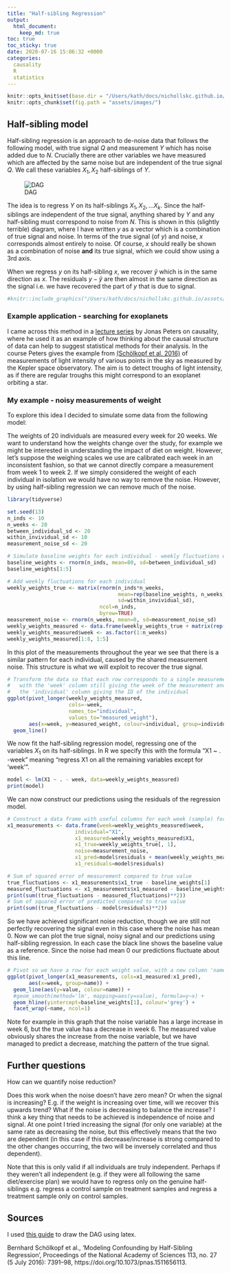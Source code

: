 ```yaml
---
title: "Half-sibling Regression"
output:
  html_document:
    keep_md: true
toc: true
toc_sticky: true
date: 2020-07-16 15:06:32 +0000
categories:
  causality
  R
  statistics
---
```


```r
knitr::opts_knit$set(base.dir = "/Users/kath/docs/nichollskc.github.io/", base.url = "/")
knitr::opts_chunk$set(fig.path = "assets/images/")
```

## Half-sibling model

Half-sibling regression is an approach to de-noise data that follows the following model, with true signal $Q$ and measurement $Y$ which has noise added due to $N$. Crucially there are other variables we have measured which are affected by the same noise but are independent of the true signal $Q$. We call these variables $X_1, X_2$ half-siblings of $Y$.

![DAG](/assets/images/halfsibling_dag.png)

The idea is to regress $Y$ on its half-siblings $X_1, X_2, \dots X_k$. Since the half-siblings are independent of the true signal, anything shared by $Y$ and any half-sibling must correspond to noise from $N$. This is shown in this (slightly terrible) diagram, where I have written $y$ as a vector which is a combination of true signal and noise. In terms of the true signal (of $y$) and noise, $x$ corresponds almost entirely to noise. Of course, $x$ should really be shown as a combination of noise **and** its true signal, which we could show using a 3rd axis.

When we regress $y$ on its half-sibling $x$, we recover $\hat{y}$ which is in the same direction as $x$. The residuals $y-\hat{y}$ are then almost in the same direction as the signal i.e. we have recovered the part of $y$ that is due to signal.

```r
#knitr::include_graphics("/Users/kath/docs/nichollskc.github.io/assets/images/halfsibling_regression_projection.jpg")
```

### Example application - searching for exoplanets

I came across this method in a [lecture series](https://youtu.be/Jp4UcgpVA2I) by Jonas Peters on causality, where he used it as an example of how thinking about the causal structure of data can help to suggest statistical methods for their analysis. In the course Peters gives the example from [(Schölkopf et al. 2016)](#sources) of measurements of light intensity of various points in the sky as measured by the Kepler space observatory. The aim is to detect troughs of light intensity, as if there are regular troughs this might correspond to an exoplanet orbiting a star.

### My example - noisy measurements of weight

To explore this idea I decided to simulate some data from the following model:

The weights of 20 individuals are measured every week for 20 weeks. We want to understand how the weights change over the study, for example we might be interested in understanding the impact of diet on weight. However, let's suppose the weighing scales we use are calibrated each week in an inconsistent fashion, so that we cannot directly compare a measurement from week 1 to week 2. If we simply considered the weight of each individual in isolation we would have no way to remove the noise. However, by using half-sibling regression we can remove much of the noise.

```r
library(tidyverse)
```

```r
set.seed(13)
n_inds <- 10
n_weeks <- 20
between_individual_sd <- 20
within_invividual_sd <- 10
measurement_noise_sd <- 20

# Simulate baseline weights for each individual - weekly fluctuations will be relative to this baseline
baseline_weights <- rnorm(n_inds, mean=80, sd=between_individual_sd)
baseline_weights[1:5]
```

```r
# Add weekly fluctuations for each individual
weekly_weights_true <- matrix(rnorm(n_inds*n_weeks,
                                    mean=rep(baseline_weights, n_weeks),
                                    sd=within_invividual_sd),
                              ncol=n_inds,
                              byrow=TRUE)
measurement_noise <- rnorm(n_weeks, mean=0, sd=measurement_noise_sd)
weekly_weights_measured <- data.frame(weekly_weights_true + matrix(rep(measurement_noise, n_inds), ncol=n_inds))
weekly_weights_measured$week <- as.factor(1:n_weeks)
weekly_weights_measured[1:8, 1:5]
```

In this plot of the measurements throughout the year we see that there is a similar pattern for each individual, caused by the shared measurement noise. This structure is what we will exploit to recover the true signal.

```r
# Transform the data so that each row corresponds to a single measurement,
#   with the 'week' column still giving the week of the measurement and 
#   the 'individual' column giving the ID of the individual
ggplot(pivot_longer(weekly_weights_measured,
                    cols=-week,
                    names_to="individual",
                    values_to="measured_weight"),
       aes(x=week, y=measured_weight, colour=individual, group=individual)) + 
  geom_line()
```

We now fit the half-sibling regression model, regressing one of the variables $X_1$ on its half-siblings. In R we specify this with the formula "X1 ~ . -week" meaning "regress X1 on all the remaining variables except for 'week'".

```r
model <- lm(X1 ~ . - week, data=weekly_weights_measured)
print(model)
```

We can now construct our predictions using the residuals of the regression model.

```r
# Construct a data frame with useful columns for each week (sample) for this individual (variable X1)
x1_measurements <- data.frame(week=weekly_weights_measured$week,
                      individual="X1",
                      x1_measured=weekly_weights_measured$X1,
                      x1_true=weekly_weights_true[, 1],
                      noise=measurement_noise,
                      x1_pred=model$residuals + mean(weekly_weights_measured$X1),
                      x1_residuals=model$residuals)

# Sum of squared error of measurement compared to true value
true_fluctuations <- x1_measurements$x1_true - baseline_weights[1]
measured_fluctuations <- x1_measurements$x1_measured - baseline_weights[1]
print(sum((true_fluctuations - measured_fluctuations)**2))
# Sum of squared error of predicted compared to true value
print(sum((true_fluctuations - model$residuals)**2))
```

So we have achieved significant noise reduction, though we are still not perfectly recovering the signal even in this case where the noise has mean 0. Now we can plot the true signal, noisy signal and our predictions using half-sibling regression. In each case the black line shows the baseline value as a reference. Since the noise had mean 0 our predictions fluctuate about this line.

```r
# Pivot so we have a row for each weight value, with a new column 'name' giving the type of measurement (true, predicted, measured)
ggplot(pivot_longer(x1_measurements, cols=x1_measured:x1_pred),
       aes(x=week, group=name)) +
  geom_line(aes(y=value, colour=name)) +
  #geom_smooth(method='lm', mapping=aes(y=value), formula=y~x) +
  geom_hline(yintercept=baseline_weights[1], colour='grey') +
  facet_wrap(~name, ncol=1)
```

Note for example in this graph that the noise variable has a large increase in week 6, but the true value has a decrease in week 6. The measured value obviously shares the increase from the noise variable, but we have managed to predict a decrease, matching the pattern of the true signal.

## Further questions

How can we quantify noise reduction?

Does this work when the noise doesn't have zero mean? Or when the signal is increasing? E.g. if the weight is increasing over time, will we recover this upwards trend? What if the noise is decreasing to balance the increase? I think a key thing that needs to be achieved is independence of noise and signal. At one point I tried increasing the signal (for only one variable) at the same rate as decreasing the noise, but this effectively means that the two are dependent (in this case if this decrease/increase is strong compared to the other changes occurring, the two will be inversely correlated and thus dependent).

Note that this is only valid if all individuals are truly independent. Perhaps if they weren't all independent (e.g. if they were all following the same diet/exercise plan) we would have to regress only on the genuine half-siblings e.g. regress a control sample on treatment samples and regress a treatment sample only on control samples.

## Sources

I used [this guide](https://dkumor.com/posts/technical/2018/08/15/causal-tikz/) to draw the DAG using latex.

Bernhard Schölkopf et al., ‘Modeling Confounding by Half-Sibling Regression’, Proceedings of the National Academy of Sciences 113, no. 27 (5 July 2016): 7391–98, https://doi.org/10.1073/pnas.1511656113.
